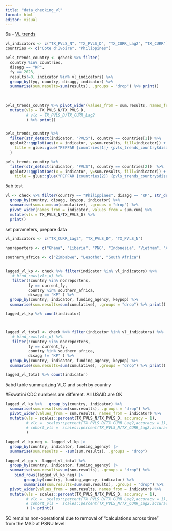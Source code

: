 ```yaml
---
title: "data_checking_vl"
format: html
editor: visual
---
```


6a - [VL trends](https://tableau.usaid.gov/views/KeyPopulationsDashboard/2_cVLTrends?:showAppBanner=false&:display_count=n&:showVizHome=n&:origin=viz_share_link)

```r
vl_indicators <- c("TX_PVLS_N", "TX_PVLS_D", "TX_CURR_Lag2", "TX_CURR")
countries <- c("Cote d'Ivoire", "Philippines")

pvls_trends_country <- qcheck %>% filter(
  country %in% countries,
  disagg == "KP", 
  fy == 2023,
  results!=0, indicator %in% vl_indicators) %>%
  group_by(fyq, country, disagg, indicator) %>%
  summarise(sum.results=sum(results), .groups = "drop") %>% print()
  
  
  
pvls_trends_country %>% pivot_wider(values_from = sum.results, names_from = indicator) %>%
  mutate(vls = TX_PVLS_N/TX_PVLS_D,
         # vlc = TX_PVLS_D/TX_CURR_Lag2
         ) %>% print()


pvls_trends_country %>% 
  filter(str_detect(indicator, "PVLS"), country == countries[1]) %>%
  ggplot2::ggplot(aes(x = indicator, y=sum.results, fill=indicator)) + geom_col() + geom_text(aes(label = sum.results), position = position_nudge(y=200)) + facet_grid(~fyq) +   scale_fill_manual(values = c(TX_CURR = grey10k, TX_PVLS_D = "#64b4a6", TX_PVLS_N = "#004e43")) + si_style_nolines() + theme(axis.text.x = element_text(angle=90), axis.title.x = element_blank(), legend.position = "none") + labs(
    title = glue::glue("PEPFAR {countries[1]} {pvls_trends_country$disagg}")
  )

pvls_trends_country %>% 
  filter(str_detect(indicator, "PVLS"), country == countries[2])  %>%
  ggplot2::ggplot(aes(x = indicator, y=sum.results, fill=indicator)) + geom_col() + geom_text(aes(label = sum.results), position = position_nudge(y=300)) + facet_grid(~fyq) +   scale_fill_manual(values = c(TX_CURR = grey10k, TX_PVLS_D = "#64b4a6", TX_PVLS_N = "#004e43")) + si_style_nolines()  + theme(axis.text.x = element_text(angle=90), axis.title.x = element_blank(), legend.position = "none") + labs(
    title = glue::glue("PEPFAR {countries[2]} {pvls_trends_country$disagg}"))
```

5ab test

```r
vl <- check %>% filter(country == "Philippines", disagg == "KP", str_detect(indicator, "PVLS"), fy == 2023) %>%
  group_by(country, disagg, keypop, indicator) %>%
  summarise(sum.cum=sum(cumulative), .groups = "drop") %>%
  pivot_wider(names_from = indicator, values_from = sum.cum) %>%
  mutate(vls = TX_PVLS_N/TX_PVLS_D) %>%
  print() 
```

set parameters, prepare data

```r

vl_indicators <- c("TX_CURR_Lag2", "TX_PVLS_D", "TX_PVLS_N")
 
nonreporters <- c("Ghana", "Liberia", "PNG", "Indonesia", "Vietnam", "Angola")

southern_africa <- c("Zimbabwe", "Lesotho", "South Africa")


lagged_vl_kp <- check %>% filter(indicator %in% vl_indicators) %>% 
   # bind_rows(vlc_d) %>% 
   filter(!country %in% nonreporters,
          fy == current_fy,
          country %in% southern_africa,
          disagg == "KP" ) %>%
  group_by(country, indicator, funding_agency, keypop) %>%
  summarise(sum.results=sum(cumulative), .groups = "drop") %>% print()

lagged_vl_kp %>% count(indicator)



lagged_vl_total <- check %>% filter(indicator %in% vl_indicators) %>% 
   # bind_rows(vlc_d) %>% 
   filter(!country %in% nonreporters,
          fy == current_fy,
          country %in% southern_africa,
          disagg != "KP" ) %>%
  group_by(country, indicator, funding_agency, keypop) %>%
  summarise(sum.results=sum(cumulative), .groups = "drop") %>% print()

lagged_vl_total %>% count(indicator)


```

5abd table summarizing VLC and such by country

#Eswatini CDC numbers are different. All USAID are OK

```r
lagged_vl_kp %>%   group_by(country, indicator) %>%
  summarise(sum.results=sum(sum.results), .groups = "drop") %>%
  pivot_wider(values_from = sum.results, names_from = indicator) %>%
  mutate(vls = scales::percent(TX_PVLS_N/TX_PVLS_D, accuracy = 1),
         # vlc =  scales::percent(TX_PVLS_D/TX_CURR_Lag2,accuracy = 1),
         # cohort_vls =  scales::percent(TX_PVLS_N/TX_CURR_Lag2,accuracy = 1)
         )

lagged_vl_kp_neg <- lagged_vl_kp |>  
  group_by(country, indicator, funding_agency) |> 
  summarise(sum.results = -sum(sum.results), .groups = "drop")

lagged_vl_gp <- lagged_vl_total %>%   
  group_by(country, indicator, funding_agency) |> 
  summarise(sum.results=sum(sum.results), .groups = "drop") %>%
    bind_rows(lagged_vl_kp_neg) |> 
        group_by(country, funding_agency, indicator) %>%
        summarise(sum.results=sum(sum.results), .groups = "drop") %>%
  pivot_wider(values_from = sum.results, names_from = indicator) %>%
  mutate(vls = scales::percent(TX_PVLS_N/TX_PVLS_D, accuracy = 1),
         # vlc =  scales::percent(TX_PVLS_D/TX_CURR_Lag2,accuracy = 1),
         # cohort_vls =  scales::percent(TX_PVLS_N/TX_CURR_Lag2,accuracy = 1)
         ) |> print()
```

5C remains non-operational due to removal of "calculations across time" from the MSD at PSNU level
